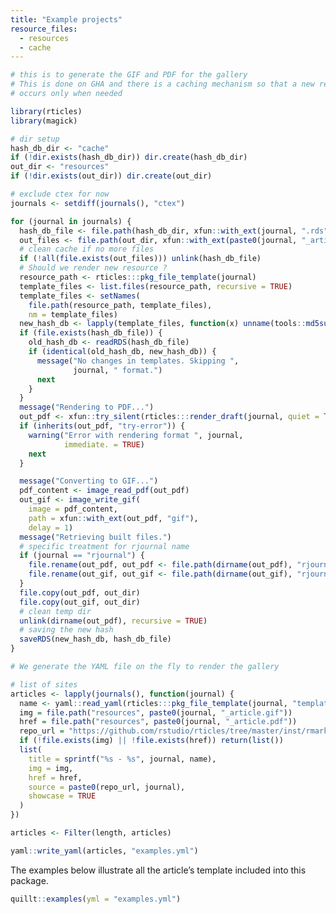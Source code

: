 ```yaml
---
title: "Example projects"
resource_files:
  - resources
  - cache
---
```


```r
# this is to generate the GIF and PDF for the gallery
# This is done on GHA and there is a caching mechanism so that a new rendering
# occurs only when needed

library(rticles)
library(magick)

# dir setup
hash_db_dir <- "cache"
if (!dir.exists(hash_db_dir)) dir.create(hash_db_dir)
out_dir <- "resources"
if (!dir.exists(out_dir)) dir.create(out_dir)

# exclude ctex for now
journals <- setdiff(journals(), "ctex")

for (journal in journals) {
  hash_db_file <- file.path(hash_db_dir, xfun::with_ext(journal, ".rds"))
  out_files <- file.path(out_dir, xfun::with_ext(paste0(journal, "_article"), c("gif", "pdf")))
  # clean cache if no more files
  if (!all(file.exists(out_files))) unlink(hash_db_file)
  # Should we render new resource ? 
  resource_path <- rticles:::pkg_file_template(journal)
  template_files <- list.files(resource_path, recursive = TRUE)
  template_files <- setNames(
    file.path(resource_path, template_files), 
    nm = template_files)
  new_hash_db <- lapply(template_files, function(x) unname(tools::md5sum(x)))
  if (file.exists(hash_db_file)) {
    old_hash_db <- readRDS(hash_db_file)
    if (identical(old_hash_db, new_hash_db)) {
      message("No changes in templates. Skipping ",
              journal, " format.")
      next
    }
  }
  message("Rendering to PDF...")
  out_pdf <- xfun::try_silent(rticles:::render_draft(journal, quiet = TRUE))
  if (inherits(out_pdf, "try-error")) {
    warning("Error with rendering format ", journal,
            immediate. = TRUE)
    next
  }

  message("Converting to GIF...")
  pdf_content <- image_read_pdf(out_pdf)
  out_gif <- image_write_gif(
    image = pdf_content,
    path = xfun::with_ext(out_pdf, "gif"),
    delay = 1)
  message("Retrieving built files.")
  # specific treatment for rjournal name
  if (journal == "rjournal") {
    file.rename(out_pdf, out_pdf <- file.path(dirname(out_pdf), "rjournal_article.pdf"))
    file.rename(out_gif, out_gif <- file.path(dirname(out_gif), "rjournal_article.gif"))
  }
  file.copy(out_pdf, out_dir)
  file.copy(out_gif, out_dir)
  # clean temp dir
  unlink(dirname(out_pdf), recursive = TRUE)
  # saving the new hash
  saveRDS(new_hash_db, hash_db_file)
}
```

```r
# We generate the YAML file on the fly to render the gallery

# list of sites
articles <- lapply(journals(), function(journal) {
  name <- yaml::read_yaml(rticles:::pkg_file_template(journal, "template.yaml"))$name
  img = file.path("resources", paste0(journal, "_article.gif"))
  href = file.path("resources", paste0(journal, "_article.pdf"))
  repo_url = "https://github.com/rstudio/rticles/tree/master/inst/rmarkdown/templates/"
  if (!file.exists(img) || !file.exists(href)) return(list())
  list(
    title = sprintf("%s - %s", journal, name),
    img = img, 
    href = href,
    source = paste0(repo_url, journal),
    showcase = TRUE
  )
})

articles <- Filter(length, articles)

yaml::write_yaml(articles, "examples.yml")
```

The examples below illustrate all the article's template included into this package. 

```r
quillt::examples(yml = "examples.yml")
```
